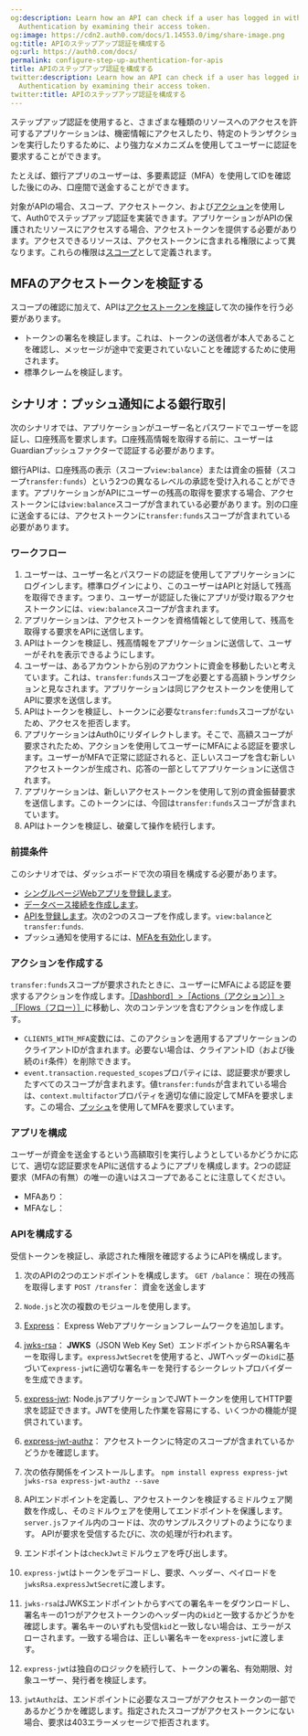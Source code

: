 ```yaml
---
og:description: Learn how an API can check if a user has logged in with Multi-factor
  Authentication by examining their access token.
og:image: https://cdn2.auth0.com/docs/1.14553.0/img/share-image.png
og:title: APIのステップアップ認証を構成する
og:url: https://auth0.com/docs/
permalink: configure-step-up-authentication-for-apis
title: APIのステップアップ認証を構成する
twitter:description: Learn how an API can check if a user has logged in with Multi-factor
  Authentication by examining their access token.
twitter:title: APIのステップアップ認証を構成する
---
```


ステップアップ認証を使用すると、さまざまな種類のリソースへのアクセスを許可するアプリケーションは、機密情報にアクセスしたり、特定のトランザクションを実行したりするために、より強力なメカニズムを使用してユーザーに認証を要求することができます。

たとえば、銀行アプリのユーザーは、多要素認証（MFA）を使用してIDを確認した後にのみ、口座間で送金することができます。

対象がAPIの場合、スコープ、アクセストークン、および[アクション](/actions)を使用して、Auth0でステップアップ認証を実装できます。アプリケーションがAPIの保護されたリソースにアクセスする場合、アクセストークンを提供する必要があります。アクセスできるリソースは、アクセストークンに含まれる権限によって異なります。これらの権限は[スコープ](/apis/scopes/api-scopes)として定義されます。

## MFAのアクセストークンを検証する

スコープの確認に加えて、APIは[アクセストークンを検証](/security/tokens/access-tokens/validate-access-tokens)して次の操作を行う必要があります。

* トークンの署名を検証します。これは、トークンの送信者が本人であることを確認し、メッセージが途中で変更されていないことを確認するために使用されます。
* 標準クレームを検証します。

## シナリオ：プッシュ通知による銀行取引

次のシナリオでは、アプリケーションがユーザー名とパスワードでユーザーを認証し、口座残高を要求します。口座残高情報を取得する前に、ユーザーはGuardianプッシュファクターで認証する必要があります。

銀行APIは、口座残高の表示（スコープ`view:balance`）または資金の振替（スコープ`transfer:funds`）という2つの異なるレベルの承認を受け入れることができます。アプリケーションがAPIにユーザーの残高の取得を要求する場合、アクセストークンには`view:balance`スコープが含まれている必要があります。別の口座に送金するには、アクセストークンに`transfer:funds`スコープが含まれている必要があります。

### ワークフロー

1. ユーザーは、ユーザー名とパスワードの認証を使用してアプリケーションにログインします。標準ログインにより、このユーザーはAPIと対話して残高を取得できます。つまり、ユーザーが認証した後にアプリが受け取るアクセストークンには、`view:balance`スコープが含まれます。
2. アプリケーションは、アクセストークンを資格情報として使用して、残高を取得する要求をAPIに送信します。
3. APIはトークンを検証し、残高情報をアプリケーションに送信して、ユーザーがそれを表示できるようにします。
4. ユーザーは、あるアカウントから別のアカウントに資金を移動したいと考えています。これは、`transfer:funds`スコープを必要とする高額トランザクションと見なされます。アプリケーションは同じアクセストークンを使用してAPIに要求を送信します。
5. APIはトークンを検証し、トークンに必要な`transfer:funds`スコープがないため、アクセスを拒否します。
6. アプリケーションはAuth0にリダイレクトします。そこで、高額スコープが要求されたため、アクションを使用してユーザーにMFAによる認証を要求します。ユーザーがMFAで正常に認証されると、正しいスコープを含む新しいアクセストークンが生成され、応答の一部としてアプリケーションに送信されます。
7. アプリケーションは、新しいアクセストークンを使用して別の資金振替要求を送信します。このトークンには、今回は`transfer:funds`スコープが含まれています。
8. APIはトークンを検証し、破棄して操作を続行します。

### 前提条件

このシナリオでは、ダッシュボードで次の項目を構成する必要があります。

* [シングルページWebアプリを登録します](/get-started/create-apps/single-page-web-apps)。
* [データベース接続を作成します](%24%7Bmanage_url%7D/#/connections/database)。
* [APIを登録します](/get-started/set-up-apis)。次の2つのスコープを作成します。`view:balance`と`transfer:funds`.
* プッシュ通知を使用するには、[MFAを有効化](/mfa/enable-mfa)します。

### アクションを作成する

`transfer:funds`スコープが要求されたときに、ユーザーにMFAによる認証を要求するアクションを作成します。[［Dashbord］>［Actions（アクション）］>［Flows（フロー）］](%24%7Bmanage_url%7D/#/actions/flows)に移動し、次のコンテンツを含むアクションを作成します。

* `CLIENTS_WITH_MFA`変数には、このアクションを適用するアプリケーションのクライアントIDが含まれます。必要ない場合は、クライアントID（および後続の`if`条件）を削除できます。
* `event.transaction.requested_scopes`プロパティには、認証要求が要求したすべてのスコープが含まれます。値`transfer:funds`が含まれている場合は、`context.multifactor`プロパティを適切な値に設定してMFAを要求します。この場合、[プッシュ](/mfa/mfa-factors/configure-push-notifications-for-mfa)を使用してMFAを要求しています。

### アプリを構成

ユーザーが資金を送金するという高額取引を実行しようとしているかどうかに応じて、適切な認証要求をAPIに送信するようにアプリを構成します。2つの認証要求（MFAの有無）の唯一の違いはスコープであることに注意してください。

* MFAあり：
* MFAなし：



### APIを構成する

受信トークンを検証し、承認された権限を確認するようにAPIを構成します。

1. 次のAPIの2つのエンドポイントを構成します。 
`GET /balance`： 現在の残高を取得します
`POST /transfer`： 資金を送金します
2. `Node.js`と次の複数のモジュールを使用します。

1. [Express](https://expressjs.com/)： Express Webアプリケーションフレームワークを追加します。
2. [jwks-rsa](https://github.com/auth0/node-jwks-rsa)： **JWKS**（JSON Web Key Set）エンドポイントからRSA署名キーを取得します。`expressJwtSecret`を使用すると、JWTヘッダーの`kid`に基づいて`express-jwt`に適切な署名キーを発行するシークレットプロバイダーを生成できます。
3. [express-jwt](https://github.com/auth0/express-jwt): Node.jsアプリケーションでJWTトークンを使用してHTTP要求を認証できます。JWTを使用した作業を容易にする、いくつかの機能が提供されています。
4. [express-jwt-authz](https://github.com/auth0/express-jwt-authz)： アクセストークンに特定のスコープが含まれているかどうかを確認します。
3. 次の依存関係をインストールします。
`npm install express express-jwt jwks-rsa express-jwt-authz --save`
4. APIエンドポイントを定義し、アクセストークンを検証するミドルウェア関数を作成し、そのミドルウェアを使用してエンドポイントを保護します。`server.js`ファイル内のコードは、次のサンプルスクリプトのようになります。
APIが要求を受信するたびに、次の処理が行われます。

1. エンドポイントは`checkJwt`ミドルウェアを呼び出します。
2. `express-jwt`はトークンをデコードし、要求、ヘッダー、ペイロードを`jwksRsa.expressJwtSecret`に渡します。
3. `jwks-rsa`はJWKSエンドポイントからすべての署名キーをダウンロードし、署名キーの1つがアクセストークンのヘッダー内の`kid`と一致するかどうかを確認します。署名キーのいずれも受信`kid`と一致しない場合は、エラーがスローされます。一致する場合は、正しい署名キーを`express-jwt`に渡します。
4. `express-jwt`は独自のロジックを続行して、トークンの署名、有効期限、対象ユーザー、発行者を検証します。
5. `jwtAuthz`は、エンドポイントに必要なスコープがアクセストークンの一部であるかどうかを確認します。指定されたスコープがアクセストークンにない場合、要求は403エラーメッセージで拒否されます。